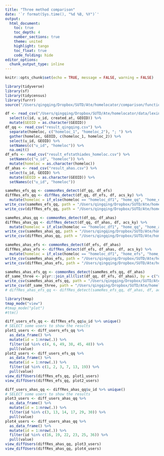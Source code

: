 ```yaml
---
title: "Three method comparison"
date: '`r format(Sys.time(), "%d %B, %Y")`'
output: 
  html_document:
    toc: true 
    toc_depth: 4  
    number_sections: true  
    theme: united  
    highlight: tango  
    toc_float: true   
    code_folding: hide
editor_options: 
  chunk_output_type: inline
---
```


```r
knitr::opts_chunk$set(echo = TRUE, message = FALSE, warning = FALSE)
```

```r
library(tidyverse)
library(sf)
library(tidycensus)
library(furrr)
source("/Users/qingqing/Dropbox/SUTD/Ate/homelocator/comparison/function_three_compare.R")
```

```r
df <- read_csv("/Users/qingqing/Dropbox/SUTD/Ate/homelocator/data/lexington-with-GEOID-2012-2017.csv") %>% 
  select(c(id, u_id, created_at, GEOID)) %>% 
  mutate(GEOID = as.character(GEOID))
df_qq <- read_csv("result_qingqing.csv") %>% 
  separate(homeloc, c("homeloc_1", "homeloc_2"), "; ") %>% 
  gather(homeloc, GEOID, c(homeloc_1, homeloc_2)) %>% 
  select(u_id, GEOID) %>% 
  setNames(c("u_id", "homeloc")) %>% 
  na.omit()
df_efs <- read_csv("result_efstathiades_homeloc.csv") %>% 
  setNames(c("u_id", "homeloc")) %>% 
  mutate(homeloc = as.character(homeloc))
df_ahas <- read_csv("result_ahas.csv") %>% 
  select(u_id, GEOID) %>% 
  mutate(GEOID = as.character(GEOID)) %>% 
  setNames(c("u_id", "homeloc"))
```


```r
sameRes_efs_qq <- commonRes_detect(df_qq, df_efs)
diffRes_efs_qq <- diffRes_detect(df_qq, df_efs, df, acs_ky) %>% 
  mutate(homeloc = if_else(homeloc == "homeloc_df1", "home_qq", "home_efs"))
write_csv(sameRes_efs_qq, path = "/Users/qingqing/Dropbox/SUTD/Ate/homelocator/inst/extdata/sameRes_efs_qq.csv")
write_csv(diffRes_efs_qq, path = "/Users/qingqing/Dropbox/SUTD/Ate/homelocator/inst/extdata/diffRes_efs_qq.csv")
```

```r
sameRes_ahas_qq <- commonRes_detect(df_qq, df_ahas)
diffRes_ahas_qq <- diffRes_detect(df_qq, df_ahas, df, acs_ky) %>% 
  mutate(homeloc = if_else(homeloc == "homeloc_df1", "home_qq", "home_ahas"))
write_csv(sameRes_ahas_qq, path = "/Users/qingqing/Dropbox/SUTD/Ate/homelocator/inst/extdata/sameRes_ahas_qq.csv")
write_csv(diffRes_ahas_qq, path = "/Users/qingqing/Dropbox/SUTD/Ate/homelocator/inst/extdata/diffRes_ahas_qq.csv")
```

```r
sameRes_ahas_efs <- commonRes_detect(df_efs, df_ahas)
diffRes_ahas_efs <- diffRes_detect(df_efs, df_ahas, df, acs_ky) %>% 
  mutate(homeloc = if_else(homeloc == "homeloc_df1", "home_efs", "home_ahas"))
write_csv(sameRes_ahas_efs, path = "/Users/qingqing/Dropbox/SUTD/Ate/homelocator/inst/extdata/sameRes_ahas_efs.csv")
write_csv(diffRes_ahas_efs, path = "/Users/qingqing/Dropbox/SUTD/Ate/homelocator/inst/extdata/diffRes_ahas_efs.csv")
```


```r
sameRes_ahas_efs_qq <- commonRes_detect(sameRes_efs_qq, df_ahas)
df_same_three <- plyr::join_all(list(df_qq, df_efs, df_ahas), by = c("u_id", "homeloc"), type = 'inner')
write_csv(sameRes_ahas_efs_qq, path = "/Users/qingqing/Dropbox/SUTD/Ate/homelocator/inst/extdata/sameRes_ahas_efs_qq.csv")
write_csv(df_same_three, path = "/Users/qingqing/Dropbox/SUTD/Ate/homelocator/inst/extdata/df_same_three.csv")
# diffRes_ahas_efs_qq <- diffRes_detect(sameRes_efs_qq, df_ahas, df, acs_ky)
```

```r
library(tmap)
tmap_mode("view")
#tmap_mode("plot")
#ttm()

diff_users_efs_qq <- diffRes_efs_qq$u_id %>% unique()
# SELECT some users to show the results
plot1_users <- diff_users_efs_qq %>% 
  as_data_frame() %>% 
  mutate(id = 1:nrow(.)) %>% 
  filter(id %in% c(4, 6, 49, 38, 45, 48)) %>% 
  pull(value)
plot2_users <- diff_users_efs_qq %>% 
  as_data_frame() %>% 
  mutate(id = 1:nrow(.)) %>% 
  filter(id %in% c(1, 2, 3, 7, 13, 19)) %>% 
  pull(value)
view_diffUsers(diffRes_efs_qq, plot1_users)
view_diffUsers(diffRes_efs_qq, plot2_users)
```

```r
diff_users_ahas_qq <- diffRes_ahas_qq$u_id %>% unique()
# SELECT some users to show the results
plot3_users <- diff_users_ahas_qq %>% 
  as_data_frame() %>% 
  mutate(id = 1:nrow(.)) %>% 
  filter(id %in% c(3, 13, 14, 17, 29, 30)) %>% 
  pull(value)
plot4_users <- diff_users_ahas_qq %>% 
  as_data_frame() %>% 
  mutate(id = 1:nrow(.)) %>% 
  filter(id %in% c(16, 19, 22, 23, 25, 36)) %>% 
  pull(value)
view_diffUsers(diffRes_ahas_qq, plot3_users)
view_diffUsers(diffRes_ahas_qq, plot4_users)
```














